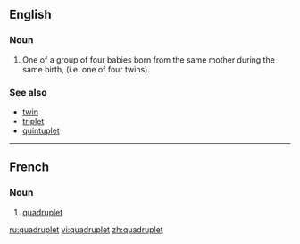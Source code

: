==English==

===Noun===
{{wikipedia}}
{{en-noun}}

# One of a group of four babies born from the same mother during the same birth, (i.e. one of four twins).

===See also===
*[[twin]]
*[[triplet]]
*[[quintuplet]]

----
==French==
===Noun===
{{fr-noun|m}}
#[[#Noun|quadruplet]]

[[ru:quadruplet]]
[[vi:quadruplet]]
[[zh:quadruplet]]